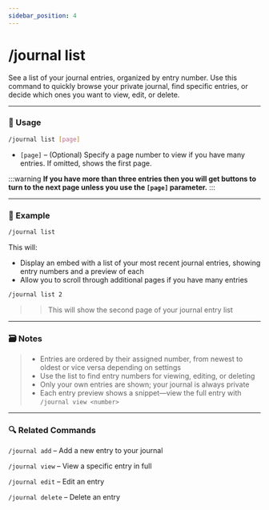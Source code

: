 ```yaml
---
sidebar_position: 4
---
```


# /journal list 

See a list of your journal entries, organized by entry number. Use this command to quickly browse your private journal, find specific entries, or decide which ones you want to view, edit, or delete.

<hr className="md-divider-gradient" />

### 💬 Usage
```bash
/journal list [page]
```
- `[page]` – (Optional) Specify a page number to view if you have many entries. If omitted, shows the first page.

:::warning
**If you have more than three entries then you will get buttons to turn to the next page unless you use the `[page]` parameter.**
:::

<hr className="md-divider-gradient" />

### 📌 Example
```bash
/journal list
```
This will:
- Display an embed with a list of your most recent journal entries, showing entry numbers and a preview of each
- Allow you to scroll through additional pages if you have many entries
```bash
/journal list 2
```
>> This will show the second page of your journal entry list

<hr className="md-divider-gradient" />

### 🗃️ Notes
> - Entries are ordered by their assigned number, from newest to oldest or vice versa depending on settings
> - Use the list to find entry numbers for viewing, editing, or deleting
> - Only your own entries are shown; your journal is always private
> - Each entry preview shows a snippet—view the full entry with `/journal view <number>`

<hr className="md-divider-gradient" />

### 🔍 Related Commands
`/journal add` – Add a new entry to your journal

`/journal view` – View a specific entry in full

`/journal edit` – Edit an entry

`/journal delete` – Delete an entry